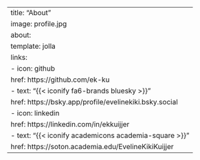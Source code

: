 ---
title: "About"
image: profile.jpg
about:
  template: jolla
  links:
    - icon: github
      href: https://github.com/ek-ku
    - text: "{{< iconify fa6-brands bluesky >}}"
      href: https://bsky.app/profile/evelinekiki.bsky.social
    - icon: linkedin
      href: https://linkedin.com/in/ekkuijjer
    - text: "{{< iconify academicons academia-square >}}"
      href: https://soton.academia.edu/EvelineKikiKuijjer
---